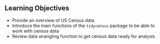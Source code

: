 ## Learning Objectives {.unnumbered}
- Provide an overview of US Census data
- Introduce the main functions of the `tidycensus` package to be able to work with census data
- Review data wrangling function to get census data ready for analysis


<!--## Overview
(Chapter 1 - 5 min)
- General view of US Census Data
- Decennial US Census
- American Community Survey (ACS)

"While the decennial US Census and American Community Survey are the most popular and widely used datasets produced by the US Census Bureau, the Bureau conducts hundreds of other surveys and disseminates data on a wide range of subjects to the public. These datasets include economic and business surveys, housing surveys, international data, population estimates and projections, and much more; a full listing is available on the Census website."

- How is Census data available
- The Census API

## Introduction to `tidycensus`
(Chapter 2 - 5 min)
"The `tidycensus` is an R package that provides an interface to access and work with the United States Census Bureau data. It simplifies the process of retrieving and analyzing census data by allowing users to query data directly from the Census Bureau's API and then organize the data into a tidy format for easy manipulation and analysis."



## Getting Started
In order to be able to use the `tidycensus` package, we need to:

-   Install the package in our machine (run: `install.package("tidycensus")` in the console)
-   Get an API key to connect our session with the census data and be able to retrieve data 

As we are working in the server, the package is already installed in our system (so we can skip this step). But when you go work in your own computers, you will have to install the package if you haven't done that already.




```r

```


## Querying data
- Basic data requests
- Fundamentals of data package and the options it offers

## Getting Census Data ready for analysis
(Chapter 3 - 10 min)

- Applying data wrangling skills
- Handling errors in data

## Visualizing Censis Data with `ggplot2`
(Chapter 4 - 10 min)

## Maps and Census Data
( Chapter 5 and 6 - 10 min?) -->

